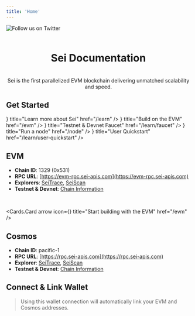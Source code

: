 ```yaml
---
title: 'Home'
---
```



<div className="flex justify-center w-full">
  <Image priority src={HeaderIcon} alt="Follow us on Twitter" className="max-w-full w-[600px] bg-neutral-900 dark:bg-transparent rounded-2xl p-8" />
</div>

<br />

# <center>Sei Documentation</center>

<br />

<center>Sei is the first parallelized EVM blockchain delivering unmatched scalability and speed.</center>

## Get Started

<Cards>
  <Cards.Card icon={<IconBook />} title="Learn more about Sei" href="/learn" />
  <Cards.Card icon={<IconCode />} title="Build on the EVM" href="/evm" />
  <Cards.Card icon={<IconDroplet />} title="Testnet & Devnet Faucet" href="/learn/faucet" />
  <Cards.Card icon={<IconLock />} title="Run a node" href="/node" />
  <Cards.Card icon={<IconBolt />} title="User Quickstart" href="/learn/user-quickstart" />
</Cards>

## EVM

- **Chain ID**: 1329 (0x531)
- **RPC URL**: [https://evm-rpc.sei-apis.com](https://evm-rpc.sei-apis.com)
- **Explorers**: [SeiTrace](https://seitrace.com/?chain=pacific-1), [SeiScan](https://www.seiscan.app/?chain=pacific-1)
- **Testnet & Devnet**: [Chain Information](/evm/networks)

<br />

<Cards.Card arrow icon={<IconCode />} title="Start building with the EVM" href="/evm" />

## Cosmos

- **Chain ID**: pacific-1
- **RPC URL**: [https://rpc.sei-apis.com](https://rpc.sei-apis.com)
- **Explorer**: [SeiTrace](https://seitrace.com/?chain=pacific-1), [SeiScan](https://www.seiscan.app/?chain=pacific-1)
- **Testnet & Devnet**: [Chain Information](/cosmwasm/networks)

<OfficeHoursCard />

## Connect & Link Wallet

> Using this wallet connection will automatically link your EVM and Cosmos addresses.

<EvmWalletConnect />
